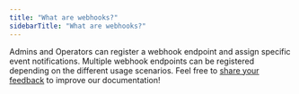 ```yaml
---
title: "What are webhooks?"
sidebarTitle: "What are webhooks?"
---
```


Admins and Operators can register a webhook endpoint and assign specific event notifications. Multiple webhook endpoints can be registered depending on the different usage scenarios.
<Tip>Feel free to [share your feedback](https://forms.zohopublic.com/cobo/form/DocumentFeedbackForm/formperma/QvLOhxJv1_JMsJ-1dleZ8Itb_7rzN-LtgvsDdxosoVI?referrername=manuals) to improve our documentation!</Tip>